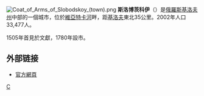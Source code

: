{{coord|58|43|N|50|11|E|display=title}}
[[File:Coat_of_Arms_of_Slobodskoy_(town).png|right]]
'''斯洛博茨科伊'''（{{lang-ru|Слободско́й}}）是[[俄羅斯|俄羅斯]][[基洛夫州|基洛夫州]]中部的一個城市，位於[[維亞特卡河|維亞特卡河]]畔，距[[基洛夫_(基洛夫州)|基洛夫]]東北35公里。2002年人口33,477人。

1505年首見於文獻，1780年設市。

==外部链接==
* [http://www.slobodskoy.ru/ 官方網頁] {{Wayback|url=http://www.slobodskoy.ru/ |date=20210122231629 }}

{{基洛夫州行政區劃}}

[[Category:基洛夫州城市|С]]